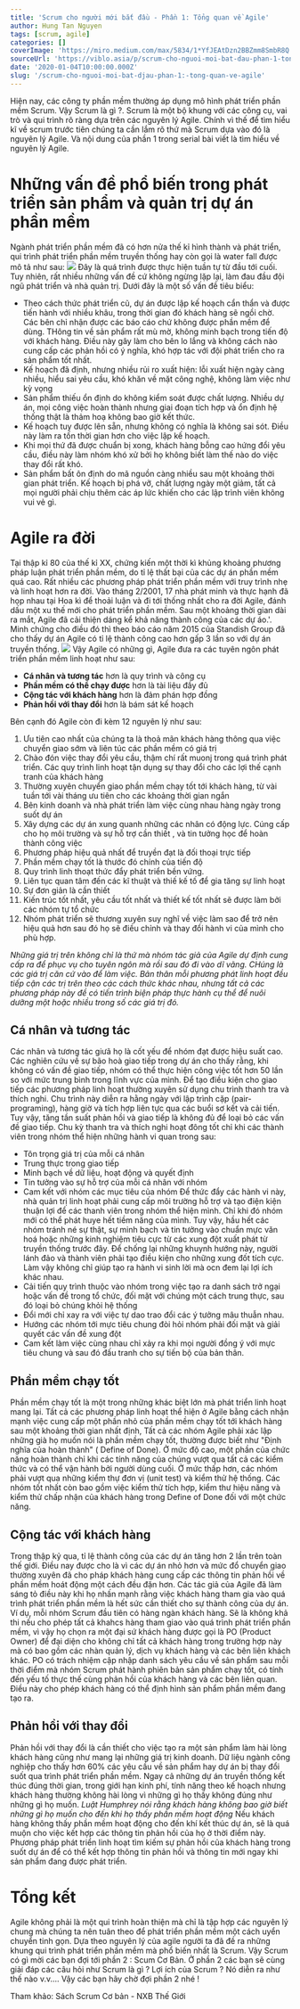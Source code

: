 ```yaml
---
title: 'Scrum cho người mới bắt đầu - Phần 1: Tổng quan về Agile'
author: Hung Tan Nguyen
tags: [scrum, agile]
categories: []
coverImage: 'https://miro.medium.com/max/5834/1*YfJEAtDzn2BBZmm8SmbR8Q.png'
sourceUrl: 'https://viblo.asia/p/scrum-cho-nguoi-moi-bat-dau-phan-1-tong-quan-ve-agile-XL6lAXQBZek'
date: '2020-01-04T10:00:00.000Z'
slug: '/scrum-cho-nguoi-moi-bat-djau-phan-1:-tong-quan-ve-agile'
---
```


Hiện nay, các công ty phần mềm thường áp dụng mô hình phát triển phần mềm Scrum. Vậy Scrum là gì ?. Scrum là một bộ khung với các công cụ, vai trò và qui trình rõ ràng dựa trên các nguyên lý Agile. Chính vì thế để tìm hiểu kĩ về scrum trước tiên chúng ta cần lắm rõ thứ mà Scrum dựa vào đó là nguyên lý Agile. Và nội dung của phần 1 trong serial bài viết là tìm hiểu về nguyên lý Agile.

# Những vấn đề phổ biến trong phát triển sản phẩm và quản trị dự án phần mềm

Ngành phát triển phần mềm đã có hơn nửa thế kỉ hình thành và phát triển, qui trình phát triển phần mềm truyền thống hay còn gọi là water fall được mô tả như sau:
![](https://images.viblo.asia/2b866886-ca3b-4ba6-b7ed-4c13308a6861.png)
Đây là quá trình được thực hiện tuần tự từ đầu tới cuối. Tuy nhiên, rất nhiều những vấn đề cứ không ngừng lặp lại, làm đau đầu đội ngũ phát triển và nhà quản trị. Dưới đây là một số vấn đề tiêu biểu:

- Theo cách thức phát triển cũ, dự án được lập kế hoạch cẩn thẩn và được tiến hành với nhiều khâu, trong thời gian đó khách hàng sẽ ngồi chờ. Các bên chỉ nhận được các báo cáo chứ không được phần mềm để dùng. THông tin về sản phẩm rất mù mờ, không minh bạch trong tiến độ với khách hàng. Điều này gây làm cho bên lo lắng và không cách nào cung cấp các phản hồi có ý nghĩa, khó hợp tác với đội phát triển cho ra sản phẩm tốt nhất.
- Kế hoạch đã định, nhưng nhiều rủi ro xuất hiện: lỗi xuất hiện ngày càng nhiều, hiểu sai yêu cầu, khó khăn về mặt công nghệ, không làm việc như kỳ vọng
- Sản phẩm thiếu ổn định do không kiểm soát được chất lượng. Nhiều dự án, mọi công việc hoàn thành nhưng giai đoạn tích hợp và ổn định hệ thống thật là thảm hoạ không bao giờ kết thức.
- Kế hoạch tuy được lên sẵn, nhưng không có nghĩa là không sai sót. Điều này làm ra tốn thời gian hơn cho việc lập kế hoạch.
- Khi mọi thứ đã được chuẩn bị xong, khách hàng bỗng cao hứng đổi yêu cầu, điều này làm nhóm khó xử bởi họ không biết làm thế nào do việc thay đổi rất khó.
- Sản phẩm bất ôn định do mã nguồn càng nhiều sau một khoảng thời gian phát triển. Kế hoạch bị phá vỡ, chất lượng ngày một giảm, tất cả mọi người phải chịu thêm các áp lức khiến cho các lập trình viên không vui vẻ gì.

# Agile ra đời

Tại thập kỉ 80 của thế kỉ XX, chứng kiến một thời kì khủng khoảng phương pháp luận phát triển phần mềm, do tỉ lệ thất bại của các dự án phần mềm quá cao. Rất nhiều các phương pháp phát triển phần mềm với truy trình nhẹ và linh hoạt hơn ra đời. Vào tháng 2/2001, 17 nhà phát minh và thực hạnh đã họp nhau tại Hoa kì để thoải luận và đi tới thống nhất cho ra đời Agile, đánh dấu một xu thế mới cho phát triển phần mềm. Sau một khoảng thời gian dài ra mắt, Agile đã cải thiện dáng kể khả năng thành công của các dự áo.'. Minh chứng cho điều đó thì theo báo cáo năm 2015 của Standish Group đã cho thấy dự án Agile có tỉ lệ thành công cao hơn gấp 3 lần so với dự án truyền thống.
![](https://images.viblo.asia/b4765608-1883-4b39-ac16-27dbcbe8af2d.jpg)
Vậy Agile có những gì, Agile đưa ra các tuyên ngôn phát triển phần mềm linh hoạt như sau:

- **Cá nhân và tương tác** hơn là quy trình và công cụ
- **Phần mềm có thể chạy được** hơn là tài liệu đầy đủ
- **Cộng tác với khách hàng** hơn là đảm phán hợp đồng
- **Phản hồi với thay đổi** hơn là bám sát kế hoạch

Bên cạnh đó Agile còn đi kèm 12 nguyên lý như sau:

1.  Ưu tiên cao nhất của chúng ta là thoả mãn khách hàng thông qua việc chuyển giao sớm và liên túc các phần mềm có giá trị
2.  Chào đón việc thay đổi yêu cầu, thậm chí rất muonj trong quá trình phát triển. Các quy trình linh hoạt tận dụng sự thay đổi cho các lợi thế cạnh tranh của khách hàng
3.  Thường xuyên chuyển giao phần mềm chạy tốt tới khách hàng, từ vài tuần tới vài tháng ưu tiên cho các khoảng thời gian ngắn
4.  Bên kinh doanh và nhà phát triển làm việc cùng nhau hàng ngày trong suốt dự án
5.  Xây dựng các dự án xung quanh những các nhân có động lực. Cúng cấp cho họ môi trường và sự hỗ trợ cần thiết , và tin tưởng học để hoàn thành công việc
6.  Phương pháp hiệu quả nhất để truyền đạt là đối thoại trực tiếp
7.  Phần mềm chạy tốt là thước đó chính của tiến độ
8.  Quy trình linh thoạt thức đẩy phát triển bền vứng.
9.  Liên tục quan tâm đến các kĩ thuật và thiế kế tố để gia tăng sự linh hoạt
10. Sự đơn giản là cần thiết
11. Kiến trúc tốt nhất, yêu cầu tốt nhất và thiết kế tốt nhất sẽ được làm bởi các nhóm tự tổ chức
12. Nhóm phát triển sẽ thương xuyên suy nghĩ về việc làm sao để trở nên hiệu quả hơn sau đó họ sẽ điều chỉnh và thay đổi hành vi của mình cho phù hợp.

_Những giá trị trên không chỉ là thứ mà nhóm tác giả của Agile dự định cung cấp ra để phục vụ cho tuyên ngôn mà rồi sau đó đi vào dĩ vãng. CHúng là các giá trị căn cứ vào để làm việc. Bản thân mỗi phương phát linh hoạt đều tiếp cận các trị trên theo các cách thức khác nhau, nhưng tất cả các phương pháp này đề có tiến trình biện pháp thực hành cụ thể để nuôi dưỡng một hoặc nhiều trong số các giá trị đó._

## Cá nhân và tương tác

Các nhân và tương tác giưã họ là cốt yếu để nhóm đạt được hiệu suất cao. Các nghiên cứu về sự bão hoà giao tiếp trong dự án cho thấy rằng, khi không có vấn đề giao tiếp, nhóm có thể thực hiện công việc tốt hơn 50 lần so với mức trung bình trong lĩnh vực của mình. Để tạo điều kiện cho giao tiếp các phương pháp linh hoạt thường xuyên sử dụng chu trình thanh tra và thích nghi. Chu trình này diễn ra hằng ngày với lập trình cặp (pair- programing), hàng giờ và tích hợp liên tực qua các buổi sơ kết và cải tiến. Tuy vậy, tăng tần suất phản hồi và giao tiếp là không đủ để loại bỏ các vấn đề giao tiếp. Chu kỳ thanh tra và thích nghi hoạt đông tốt chỉ khi các thành viên trong nhóm thể hiện những hành vi quan trong sau:

- Tôn trọng giá trị của mỗi cá nhân
- Trung thực trong giao tiếp
- Minh bạch về dữ liệu, hoạt động và quyết định
- Tin tưởng vào sự hỗ trợ của mỗi cá nhân với nhóm
- Cam kết với nhóm các mục tiêu của nhóm Để thức đẩy các hành vi này, nhà quản trị linh hoạt phải cung cấp môi trường hỗ trợ và tạo điện kiện thuận lợi để các thanh viên trong nhóm thể hiện mình. Chỉ khi đó nhóm mới có thể phát huye hết tiềm năng của mình. Tuy vậy, hầu hết các nhóm tránh né sự thật, sự minh bạch và tin tưởng vào chuẩn mực văn hoá hoặc những kinh nghiệm tiêu cực từ các xung đột xuất phát từ truyền thống trước đây. Để chống lại những khuynh hướng này, người lánh đảo và thành viên phải tạo điều kiện cho những xung đốt tích cực. Làm vậy không chỉ giúp tạo ra hành vi sinh lời mà ocn đem lại lợi ích khác nhau.
- Cải tiến quy trình thuộc vào nhóm trong việc tạo ra danh sách trở ngại hoặc vấn đề trong tổ chức, đối mặt với chúng một cách trung thực, sau đó loại bỏ chúng khỏi hệ thống
- Đổi mới chỉ xay ra với việc tự dao trao đổi các ý tưởng mâu thuẫn nhau.
- Hướng các nhóm tới mực tiêu chung đòi hỏi nhóm phải đối mặt và giải quyết các vấn đề xung đột
- Cam kết làm việc cùng nhau chỉ xảy ra khi mọi người đồng ý với mực tiêu chung và sau đó đấu tranh cho sự tiến bộ của bản thân.

## Phần mềm chạy tốt

Phần mềm chạy tốt là một trong những khác biệt lớn mà phát triển linh hoạt mang lại. Tất cả các phương pháp linh hoạt thể hiện ở Agile bằng cách nhận mạnh việc cung cấp một phần nhỏ của phần mềm chạy tốt tới khách hàng sau một khoảng thời gian nhất định, Tất cả các nhóm Agile phải xác lập những già họ muốn nói là phần mềm chạy tốt, thường được biết như "Định nghĩa của hoàn thành" ( Define of Done). Ở mức độ cao, một phần của chức năng hoàn thành chỉ khi các tính năng của chúng vượt qua tất cả các kiểm thức và có thể vận hành bởi người dùng cuối. Ở mức thấp hơn, các nhóm phải vượt qua những kiểm thự đơn vị (unit test) và kiểm thử hệ thống. Các nhóm tốt nhất còn bao gồm việc kiểm thử tích hợp, kiểm thư hiệu năng và kiểm thử chấp nhận của khách hàng trong Define of Done đối với một chức năng.

## Cộng tác với khách hàng

Trong thập kỷ qua, tỉ lệ thành công của các dự án tăng hơn 2 lần trên toàn thế giới. Điều nay được cho là vì các dự án nhỏ hơn và mức đổ chuyển giao thường xuyên đã cho pháp khách hàng cung cấp các thông tin phản hồi về phần mềm hoát động một cách đều đặn hơn. Các tác giả của Agile đã làm sáng tỏ điều này khi họ nhấn mạnh rằng việc khách hàng tham gia vào quá trình phát triển phần mềm là hết sức cần thiết cho sự thành công của dự án. Ví dụ, mỗi nhóm Scrum đầu tiên có hàng ngàn khách hàng. Sẽ là không khả thi nếu cho phép tất cả khahcs hàng tham giao vào quá trình phát triển phần mềm, vì vậy họ chọn ra một đại sứ khách hàng được gọi là PO (Product Owner) để đại diện cho không chỉ tất cả khách hàng trong trường hợp này mà có bao gồm các nhàn quản lý, dịch vụ khách hàng và các bên liên khách khác. PO có trách nhiệm cập nhập danh sách yêu cầu về sản phẩm sau mỗi thời điểm mà nhóm Scrum phát hành phiên bản sản phẩm chạy tốt, có tính đến yếu tố thực thế cùng phản hồi của khách hàng và các bên liên quan. Điều này cho phép khách hàng có thể định hình sản phẩm phần mềm đang tạo ra.

## Phản hồi với thay đổi

Phản hồi với thay đổi là cần thiết cho việc tạo ra một sản phẩm làm hài lòng khách hàng cũng như mang lại những giá trị kinh doanh. Dữ liệu ngành công nghiệp cho thấy hơn 60% các yêu cầu về sản phẩm hay dự án bị thay đổi suốt qua trình phát triển phần mềm. Ngay cả những dự án truyền thống kết thúc đúng thời gian, trong giới hạn kinh phí, tính năng theo kế hoạch nhưng khách hàng thường không hài lòng vì những gì họ thấy không đúng như những gì họ muốn. _Luật Humphrey nói rằng khách hàng không bao giờ biết những gì họ muốn cho đến khi họ thấy phần mềm hoạt động_ Nếu khách hàng không thấy phần mềm hoạt động cho đến khí kết thúc dự án, sẽ là quá muộn cho việc kết hợp các thông tin phản hồi của họ ở thời điểm này. Phương pháp phát triển linh hoạt tìm kiếm sự phản hồi của khách hàng trong suốt dự án để có thể kết hợp thông tin phản hồi và thông tin mới ngay khi sản phẩm đang được phát triển.

# Tổng kết

Agile không phải là một qui trình hoàn thiện mà chỉ là tập hợp các nguyên lý chung mà chúng ta nên tuân theo để phát triển phần mềm một cách uyển chuyển tinh gọn. Dựa theo nguyên lý của agile người ta đã đề ra những khung qui trình phát triển phần mềm mà phổ biến nhất là Scrum. Vậy Scrum có gì mời các bạn đợi tới phần 2 : Scum Cơ Bản. Ở phần 2 các bạn sẽ cùng giải đáp các câu hỏi như Scrum là gì ? Lợi ích của Scrum ? Nó diễn ra như thế nào v.v.... Vậy các bạn hãy chờ đợi phần 2 nhé !

Tham khảo: Sách Scrum Cơ bản - NXB Thế Giới
